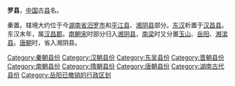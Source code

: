 '''罗县'''，[[中国|中国]]古[[县|县]]名。

秦置。辖境大约位于今[[湖南省|湖南省]][[汨罗市|汨罗市]]和[[平江县|平江县]]、[[湘阴县|湘阴县]]部分。[[东汉|东汉]]析置于[[汉昌县_(湖南)|汉昌县]]。东汉末年，属[[漢昌郡|汉昌郡]]。[[南朝宋|南朝宋]]时部分归入[[湘阴县|湘阴县]]，[[南朝梁|南梁]]时又分置[[玉山县|玉山]]、[[岳阳县_(南北朝县份)|岳阳]]、[[湘滨县|湘滨县]]。[[唐朝|唐朝]]时，省入湘阴县。

{{湖南行政区划小作品}}
[[Category:秦朝县份|Category:秦朝县份]]
[[Category:汉朝县份|Category:汉朝县份]]
[[Category:东吴县份|Category:东吴县份]]
[[Category:晋朝县份|Category:晋朝县份]]
[[Category:南朝县份|Category:南朝县份]]
[[Category:隋朝县份|Category:隋朝县份]]
[[Category:唐朝县份|Category:唐朝县份]]
[[Category:湖南古代县份|Category:湖南古代县份]]
[[Category:岳阳已撤销的行政区划|Category:岳阳已撤销的行政区划]]